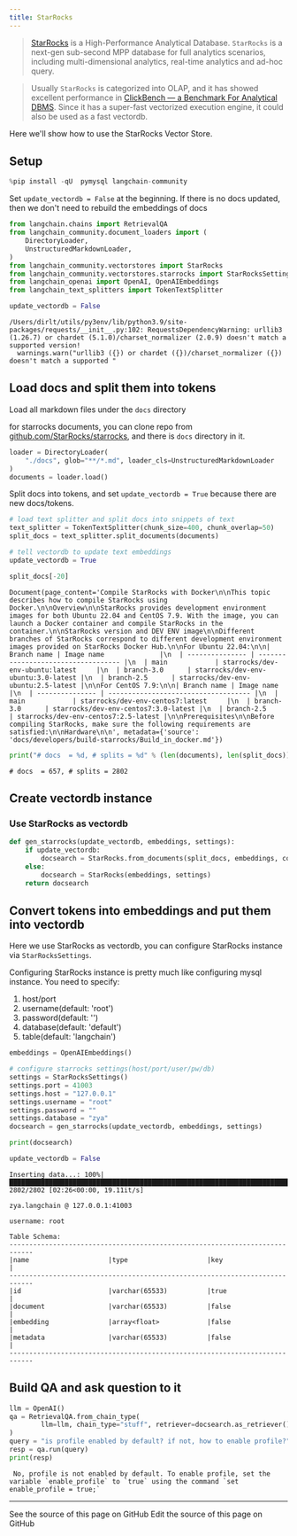 ```yaml
---
title: StarRocks
---
```


>[StarRocks](https://www.starrocks.io/) is a High-Performance Analytical Database.
`StarRocks` is a next-gen sub-second MPP database for full analytics scenarios, including multi-dimensional analytics, real-time analytics and ad-hoc query.

>Usually `StarRocks` is categorized into OLAP, and it has showed excellent performance in [ClickBench — a Benchmark For Analytical DBMS](https://benchmark.clickhouse.com/). Since it has a super-fast vectorized execution engine, it could also be used as a fast vectordb.

Here we'll show how to use the StarRocks Vector Store.

## Setup

```python
%pip install -qU  pymysql langchain-community
```

Set `update_vectordb = False` at the beginning. If there is no docs updated, then we don't need to rebuild the embeddings of docs

```python
from langchain.chains import RetrievalQA
from langchain_community.document_loaders import (
    DirectoryLoader,
    UnstructuredMarkdownLoader,
)
from langchain_community.vectorstores import StarRocks
from langchain_community.vectorstores.starrocks import StarRocksSettings
from langchain_openai import OpenAI, OpenAIEmbeddings
from langchain_text_splitters import TokenTextSplitter

update_vectordb = False
```

```output
/Users/dirlt/utils/py3env/lib/python3.9/site-packages/requests/__init__.py:102: RequestsDependencyWarning: urllib3 (1.26.7) or chardet (5.1.0)/charset_normalizer (2.0.9) doesn't match a supported version!
  warnings.warn("urllib3 ({}) or chardet ({})/charset_normalizer ({}) doesn't match a supported "
```

## Load docs and split them into tokens

Load all markdown files under the `docs` directory

for starrocks documents, you can clone repo from [github.com/StarRocks/starrocks](https://github.com/StarRocks/starrocks), and there is `docs` directory in it.

```python
loader = DirectoryLoader(
    "./docs", glob="**/*.md", loader_cls=UnstructuredMarkdownLoader
)
documents = loader.load()
```

Split docs into tokens, and set `update_vectordb = True` because there are new docs/tokens.

```python
# load text splitter and split docs into snippets of text
text_splitter = TokenTextSplitter(chunk_size=400, chunk_overlap=50)
split_docs = text_splitter.split_documents(documents)

# tell vectordb to update text embeddings
update_vectordb = True
```

```python
split_docs[-20]
```

```output
Document(page_content='Compile StarRocks with Docker\n\nThis topic describes how to compile StarRocks using Docker.\n\nOverview\n\nStarRocks provides development environment images for both Ubuntu 22.04 and CentOS 7.9. With the image, you can launch a Docker container and compile StarRocks in the container.\n\nStarRocks version and DEV ENV image\n\nDifferent branches of StarRocks correspond to different development environment images provided on StarRocks Docker Hub.\n\nFor Ubuntu 22.04:\n\n| Branch name | Image name              |\n  | --------------- | ----------------------------------- |\n  | main            | starrocks/dev-env-ubuntu:latest     |\n  | branch-3.0      | starrocks/dev-env-ubuntu:3.0-latest |\n  | branch-2.5      | starrocks/dev-env-ubuntu:2.5-latest |\n\nFor CentOS 7.9:\n\n| Branch name | Image name                       |\n  | --------------- | ------------------------------------ |\n  | main            | starrocks/dev-env-centos7:latest     |\n  | branch-3.0      | starrocks/dev-env-centos7:3.0-latest |\n  | branch-2.5      | starrocks/dev-env-centos7:2.5-latest |\n\nPrerequisites\n\nBefore compiling StarRocks, make sure the following requirements are satisfied:\n\nHardware\n\n', metadata={'source': 'docs/developers/build-starrocks/Build_in_docker.md'})
```

```python
print("# docs  = %d, # splits = %d" % (len(documents), len(split_docs)))
```

```output
# docs  = 657, # splits = 2802
```

## Create vectordb instance

### Use StarRocks as vectordb

```python
def gen_starrocks(update_vectordb, embeddings, settings):
    if update_vectordb:
        docsearch = StarRocks.from_documents(split_docs, embeddings, config=settings)
    else:
        docsearch = StarRocks(embeddings, settings)
    return docsearch
```

## Convert tokens into embeddings and put them into vectordb

Here we use StarRocks as vectordb, you can configure StarRocks instance via `StarRocksSettings`.

Configuring StarRocks instance is pretty much like configuring mysql instance. You need to specify:

1. host/port
2. username(default: 'root')
3. password(default: '')
4. database(default: 'default')
5. table(default: 'langchain')

```python
embeddings = OpenAIEmbeddings()

# configure starrocks settings(host/port/user/pw/db)
settings = StarRocksSettings()
settings.port = 41003
settings.host = "127.0.0.1"
settings.username = "root"
settings.password = ""
settings.database = "zya"
docsearch = gen_starrocks(update_vectordb, embeddings, settings)

print(docsearch)

update_vectordb = False
```

```output
Inserting data...: 100%|████████████████████████████████████████████████████████████████████████████████████████████████████████████████████| 2802/2802 [02:26<00:00, 19.11it/s]
```
```output
zya.langchain @ 127.0.0.1:41003

username: root

Table Schema:
----------------------------------------------------------------------------
|name                    |type                    |key                     |
----------------------------------------------------------------------------
|id                      |varchar(65533)          |true                    |
|document                |varchar(65533)          |false                   |
|embedding               |array<float>            |false                   |
|metadata                |varchar(65533)          |false                   |
----------------------------------------------------------------------------
```

## Build QA and ask question to it

```python
llm = OpenAI()
qa = RetrievalQA.from_chain_type(
        llm=llm, chain_type="stuff", retriever=docsearch.as_retriever()
)
query = "is profile enabled by default? if not, how to enable profile?"
resp = qa.run(query)
print(resp)
```

```output
 No, profile is not enabled by default. To enable profile, set the variable `enable_profile` to `true` using the command `set enable_profile = true;`
```

---

<CardGroup cols={2}>
  <Card title="View Source" icon="eye" href="https://github.com/langchain-ai/docs/blob/main/src/oss/python/integrations/vectorstores/starrocks.mdx">
    See the source of this page on GitHub
  </Card>
  <Card title="Edit Source" icon="pen-to-square" href="https://github.com/langchain-ai/docs/edit/main/src/oss/python/integrations/vectorstores/starrocks.mdx">
    Edit the source of this page on GitHub
  </Card>
</CardGroup>
